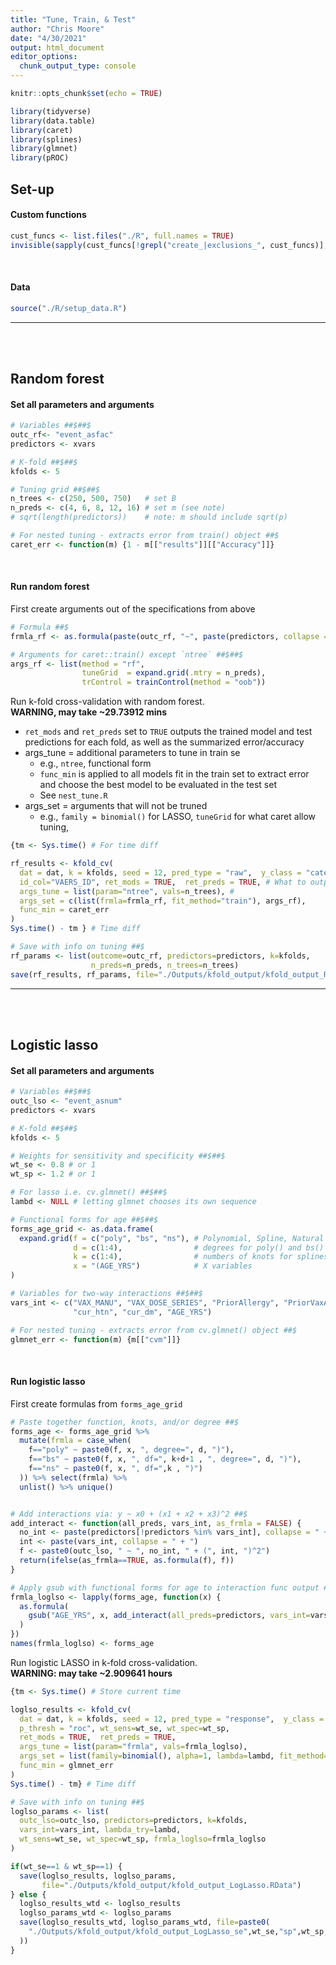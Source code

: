 ```yaml
---
title: "Tune, Train, & Test"
author: "Chris Moore"
date: "4/30/2021"
output: html_document
editor_options: 
  chunk_output_type: console
---
```


```r
knitr::opts_chunk$set(echo = TRUE)
```



```r
library(tidyverse)
library(data.table)
library(caret)
library(splines)
library(glmnet)
library(pROC)
```



## Set-up 

#### Custom functions   

```r
cust_funcs <- list.files("./R", full.names = TRUE)
invisible(sapply(cust_funcs[!grepl("create_|exclusions_", cust_funcs)], source))
```
<br/>

#### Data  

```r
source("./R/setup_data.R")
```  

**************************
<br/> <br/>



## Random forest

#### Set all parameters and arguments  

```r
# Variables ##$##$
outc_rf<- "event_asfac"
predictors <- xvars

# K-fold ##$##$ 
kfolds <- 5

# Tuning grid ##$##$
n_trees <- c(250, 500, 750)   # set B
n_preds <- c(4, 6, 8, 12, 16) # set m (see note)
# sqrt(length(predictors))    # note: m should include sqrt(p)

# For nested tuning - extracts error from train() object ##$
caret_err <- function(m) {1 - m[["results"]][["Accuracy"]]}
```
<br/>  


#### Run random forest

First create arguments out of the specifications from above

```r
# Formula ##$
frmla_rf <- as.formula(paste(outc_rf, "~", paste(predictors, collapse = " + ")))

# Arguments for caret::train() except `ntree` ##$##$
args_rf <- list(method = "rf", 
                tuneGrid  = expand.grid(.mtry = n_preds),
                trControl = trainControl(method = "oob"))
```



Run k-fold cross-validation with random forest.   
**WARNING, may take ~29.73912 mins**   

* `ret_mods` and `ret_preds` set to `TRUE` outputs the trained model and test    predictions for each fold, as well as the summarized error/accuracy    
* args_tune = additional parameters to tune in train se
  + e.g., `ntree`, functional form  
  + `func_min` is applied to all models fit in the train set to extract error and choose the best model to be evaluated in the test set   
  + See `nest_tune.R`  
* args_set = arguments that will not be truned  
  + e.g., `family = binomial()` for LASSO, `tuneGrid` for what caret allow tuning,

```r
{tm <- Sys.time() # For time diff

rf_results <- kfold_cv(
  dat = dat, k = kfolds, seed = 12, pred_type = "raw",  y_class = "categ", 
  id_col="VAERS_ID", ret_mods = TRUE,  ret_preds = TRUE, # What to output
  args_tune = list(param="ntree", vals=n_trees), # 
  args_set = c(list(frmla=frmla_rf, fit_method="train"), args_rf),
  func_min = caret_err
)
Sys.time() - tm } # Time diff
```



```r
# Save with info on tuning ##$
rf_params <- list(outcome=outc_rf, predictors=predictors, k=kfolds,
                  n_preds=n_preds, n_trees=n_trees)
save(rf_results, rf_params, file="./Outputs/kfold_output/kfold_output_RF.RData")
```

**************************
<br/> <br/>



## Logistic lasso

#### Set all parameters and arguments
```r
# Variables ##$##$
outc_lso <- "event_asnum"
predictors <- xvars 

# K-fold ##$##$ 
kfolds <- 5

# Weights for sensitivity and specificity ##$##$
wt_se <- 0.8 # or 1
wt_sp <- 1.2 # or 1

# For lasso i.e. cv.glmnet() ##$##$
lambd <- NULL # letting glmnet chooses its own sequence 

# Functional forms for age ##$##$
forms_age_grid <- as.data.frame(
  expand.grid(f = c("poly", "bs", "ns"), # Polynomial, Spline, Natural spline
              d = c(1:4),                # degrees for poly() and bs()
              k = c(1:4),                # numbers of knots for splines
              x = "(AGE_YRS")            # X variables
)

# Variables for two-way interactions ##$##$
vars_int <- c("VAX_MANU", "VAX_DOSE_SERIES", "PriorAllergy", "PriorVaxAE", 
              "cur_htn", "cur_dm", "AGE_YRS") 

# For nested tuning - extracts error from cv.glmnet() object ##$
glmnet_err <- function(m) {m[["cvm"]]}
```
<br/>  


#### Run logistic lasso

First create formulas from `forms_age_grid`

```r
# Paste together function, knots, and/or degree ##$
forms_age <- forms_age_grid %>% 
  mutate(frmla = case_when(
    f=="poly" ~ paste0(f, x, ", degree=", d, ")"),
    f=="bs" ~ paste0(f, x, ", df=", k+d+1 , ", degree=", d, ")"),
    f=="ns" ~ paste0(f, x, ", df=",k , ")")
  )) %>% select(frmla) %>%
  unlist() %>% unique()


# Add interactions via: y ~ x0 + (x1 + x2 + x3)^2 ##$ 
add_interact <- function(all_preds, vars_int, as_frmla = FALSE) {
  no_int <- paste(predictors[!predictors %in% vars_int], collapse = " + ")
  int <- paste(vars_int, collapse = " + ")
  f <- paste0(outc_lso, " ~ ", no_int, " + (", int, ")^2")
  return(ifelse(as_frmla==TRUE, as.formula(f), f))
}

# Apply gsub with functional forms for age to interaction func output ##$
frmla_loglso <- lapply(forms_age, function(x) {
  as.formula(
    gsub("AGE_YRS", x, add_interact(all_preds=predictors, vars_int=vars_int)) 
  )
})
names(frmla_loglso) <- forms_age
```
   


Run logistic LASSO in k-fold cross-validation.  
**WARNING: may take ~2.909641 hours**   

```r
{tm <- Sys.time() # Store current time

loglso_results <- kfold_cv(
  dat = dat, k = kfolds, seed = 12, pred_type = "response",  y_class = "categ", 
  p_thresh = "roc", wt_sens=wt_se, wt_spec=wt_sp, 
  ret_mods = TRUE,  ret_preds = TRUE,
  args_tune = list(param="frmla", vals=frmla_loglso), 
  args_set = list(family=binomial(), alpha=1, lambda=lambd, fit_method="cv.glmnet"),
  func_min = glmnet_err
)
Sys.time() - tm} # Time diff
```




```r
# Save with info on tuning ##$
loglso_params <- list(
  outc_lso=outc_lso, predictors=predictors, k=kfolds, 
  vars_int=vars_int, lambda_try=lambd, 
  wt_sens=wt_se, wt_spec=wt_sp, frmla_loglso=frmla_loglso
)

if(wt_se==1 & wt_sp==1) {
  save(loglso_results, loglso_params, 
       file="./Outputs/kfold_output/kfold_output_LogLasso.RData")
} else {
  loglso_results_wtd <- loglso_results
  loglso_params_wtd <- loglso_params
  save(loglso_results_wtd, loglso_params_wtd, file=paste0(
    "./Outputs/kfold_output/kfold_output_LogLasso_se",wt_se,"sp",wt_sp,".RData"
  ))
}


```


